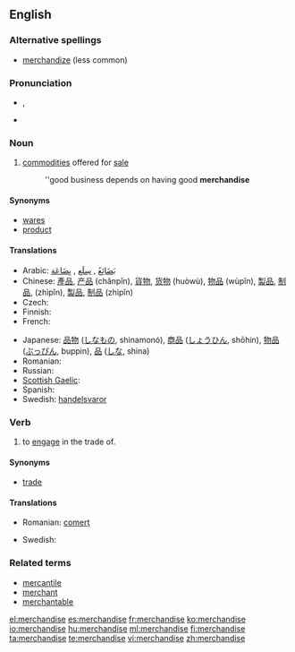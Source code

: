 ==English==

===Alternative spellings===
* [[merchandize]] (less common)

===Pronunciation===
* {{IPA|/ˈmɝʧənˌdaɪz/}}, {{SAMPA|/"m3`tS@n%daIz/}}
* {{audio|en-us-merchandise.ogg|Audio (US)}}

===Noun===
{{en-noun|-}}

# [[commodity|commodities]] offered for [[sale]]
#: ''good business depends on having good '''merchandise'''

====Synonyms====
* [[wares]]
* [[product]]

====Translations====
{{trans-top|commodities offered for sale}}
* Arabic: [[بضائع|بَضَائِعُ]] {{IPAchar|(baɖáː’iʕu)}}, [[سلع|سِلَع]] {{IPAchar|(sílaʕ)}}, [[بضاعة|بِضَاعَة]] {{IPAchar|(biɖáːʕah)}}
* Chinese: [[產品]], [[产品]] (chǎnpǐn), [[貨物]], [[货物]] (huòwù), [[物品]] (wùpǐn), [[製品]], [[制品]], (zhìpǐn), [[製品]], [[制品]] (zhìpǐn)
* Czech: {{t-|cs|zboží|n}}
* Finnish: {{t+|fi|kauppatavara}}
* French: {{t+|fr|marchandise}}
{{trans-mid}}
* Japanese: [[品物]] ([[しなもの]], shinamonó), [[商品]] ([[しょうひん]], shōhin), [[物品]] ([[ぶっぴん]], buppin), [[品]] ([[しな]], shina)
* Romanian: {{t-|ro|marfă|f}}
* Russian: {{t+|ru|товар|m|tr=továr}}
* [[Scottish Gaelic]]: {{t|gd|bathar|m}}
* Spanish: {{t+|es|mercancía|f}}
* Swedish: [[handelsvaror]]
{{trans-bottom}}

===Verb===
{{en-verb|merchandis|ing}}

# to [[engage]] in the trade of.

====Synonyms====
* [[trade]]

====Translations====
{{trans-top|to engage in the trade of}}
* Romanian: [[comerţ]] {{n}}
{{trans-mid}}
* Swedish: {{t+|sv|handla}}
{{trans-bottom}}

===Related terms===
* [[mercantile]]
* [[merchant]]
* [[merchantable]]

[[el:merchandise]]
[[es:merchandise]]
[[fr:merchandise]]
[[ko:merchandise]]
[[io:merchandise]]
[[hu:merchandise]]
[[ml:merchandise]]
[[fi:merchandise]]
[[ta:merchandise]]
[[te:merchandise]]
[[vi:merchandise]]
[[zh:merchandise]]